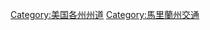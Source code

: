 {{US state highway categories}}
{{Commons category|State highways in Maryland}}

[[Category:美国各州州道|Category:美国各州州道]]
[[Category:馬里蘭州交通|Category:馬里蘭州交通]]